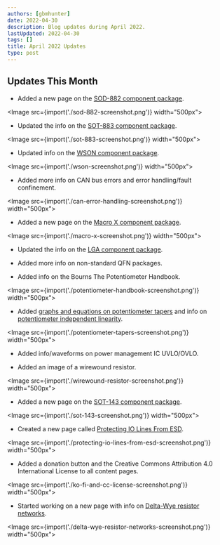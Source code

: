 ```yaml
---
authors: [gbmhunter]
date: 2022-04-30
description: Blog updates during April 2022.
lastUpdated: 2022-04-30
tags: []
title: April 2022 Updates
type: post
---
```


## Updates This Month

* Added a new page on the [SOD-882 component package](/pcb-design/component-packages/sod-882-component-package/).

<Image src={import('./sod-882-screenshot.png')} width="500px"></Image>

* Updated the info on the [SOT-883 component package](/pcb-design/component-packages/sot-883-component-package/).

<Image src={import('./sot-883-screenshot.png')} width="500px"></Image>

* Updated info on the [WSON component package](/pcb-design/component-packages/wson-component-package/).

<Image src={import('./wson-screenshot.png')} width="500px"></Image>

* Added more info on CAN bus errors and error handling/fault confinement.

<Image src={import('./can-error-handling-screenshot.png')} width="500px"></Image>

* Added a new page on the [Macro X component package](/pcb-design/component-packages/macro-x-component-package/).

<Image src={import('./macro-x-screenshot.png')} width="500px"></Image>

* Updated the info on the [LGA component package](/pcb-design/component-packages/lga-component-package/).

* Added more info on non-standard QFN packages.

* Added info on the Bourns The Potentiometer Handbook.

<Image src={import('./potentiometer-handbook-screenshot.png')} width="500px"></Image>

* Added [graphs and equations on potentiometer tapers](/electronics/components/potentiometers-and-rheostats/#taper) and info on [potentiometer independent linearity](/electronics/components/potentiometers-and-rheostats/#tolerance-and-linearity).

<Image src={import('./potentiometer-tapers-screenshot.png')} width="500px"></Image>

* Added info/waveforms on power management IC UVLO/OVLO.

* Added an image of a wirewound resistor.

<Image src={import('./wirewound-resistor-screenshot.png')} width="500px"></Image>

* Added a new page on the [SOT-143 component package](/pcb-design/component-packages/sot-143-component-package/).

<Image src={import('./sot-143-screenshot.png')} width="500px"></Image>

* Created a new page called [Protecting IO Lines From ESD](/electronics/circuit-design/esd-protection/protecting-io-lines-from-esd/).

<Image src={import('./protecting-io-lines-from-esd-screenshot.png')} width="500px"></Image>

* Added a donation button and the Creative Commons Attribution 4.0 International License to all content pages.

<Image src={import('./ko-fi-and-cc-license-screenshot.png')} width="500px"></Image>

* Started working on a new page with info on [Delta-Wye resistor networks](/electronics/components/resistors/delta-wye-resistor-networks/).

<Image src={import('./delta-wye-resistor-networks-screenshot.png')} width="500px"></Image>
